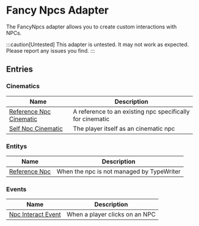 
<DeprecationWarning adapter message='Use the EntityAdapter instead' />

# Fancy Npcs Adapter

The FancyNpcs adapter allows you to create custom interactions with NPCs.

:::caution[Untested]
This adapter is untested. It may not work as expected. Please report any issues you find.
:::

## Entries

### Cinematics

| Name | Description |
| ---- | ----------- |
| [Reference Npc Cinematic](./entries/cinematic/fancy_reference_npc_cinematic.mdx) | A reference to an existing npc specifically for cinematic |
| [Self Npc Cinematic](./entries/cinematic/fancy_self_npc_cinematic.mdx) | The player itself as an cinematic npc |

### Entitys

| Name | Description |
| ---- | ----------- |
| [Reference Npc](./entries/entity/fancy_reference_npc.mdx) | When the npc is not managed by TypeWriter |

### Events

| Name | Description |
| ---- | ----------- |
| [Npc Interact Event](./entries/event/fancy_on_npc_interact.mdx) | When a player clicks on an NPC |

